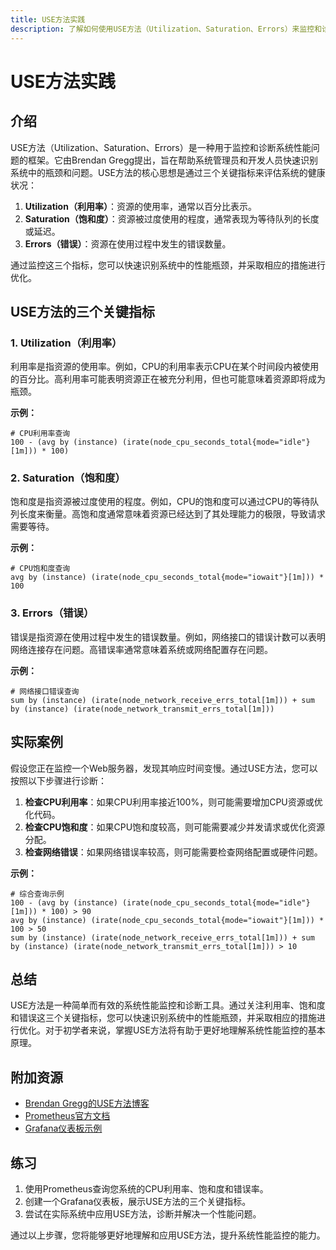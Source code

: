 ```yaml
---
title: USE方法实践
description: 了解如何使用USE方法（Utilization、Saturation、Errors）来监控和诊断系统性能问题，适合初学者学习Prometheus最佳实践。
---
```


# USE方法实践

## 介绍

USE方法（Utilization、Saturation、Errors）是一种用于监控和诊断系统性能问题的框架。它由Brendan Gregg提出，旨在帮助系统管理员和开发人员快速识别系统中的瓶颈和问题。USE方法的核心思想是通过三个关键指标来评估系统的健康状况：

1. **Utilization（利用率）**：资源的使用率，通常以百分比表示。
2. **Saturation（饱和度）**：资源被过度使用的程度，通常表现为等待队列的长度或延迟。
3. **Errors（错误）**：资源在使用过程中发生的错误数量。

通过监控这三个指标，您可以快速识别系统中的性能瓶颈，并采取相应的措施进行优化。

## USE方法的三个关键指标

### 1. Utilization（利用率）

利用率是指资源的使用率。例如，CPU的利用率表示CPU在某个时间段内被使用的百分比。高利用率可能表明资源正在被充分利用，但也可能意味着资源即将成为瓶颈。

**示例：**
```prometheus
# CPU利用率查询
100 - (avg by (instance) (irate(node_cpu_seconds_total{mode="idle"}[1m])) * 100)
```

### 2. Saturation（饱和度）

饱和度是指资源被过度使用的程度。例如，CPU的饱和度可以通过CPU的等待队列长度来衡量。高饱和度通常意味着资源已经达到了其处理能力的极限，导致请求需要等待。

**示例：**
```prometheus
# CPU饱和度查询
avg by (instance) (irate(node_cpu_seconds_total{mode="iowait"}[1m])) * 100
```

### 3. Errors（错误）

错误是指资源在使用过程中发生的错误数量。例如，网络接口的错误计数可以表明网络连接存在问题。高错误率通常意味着系统或网络配置存在问题。

**示例：**
```prometheus
# 网络接口错误查询
sum by (instance) (irate(node_network_receive_errs_total[1m])) + sum by (instance) (irate(node_network_transmit_errs_total[1m]))
```

## 实际案例

假设您正在监控一个Web服务器，发现其响应时间变慢。通过USE方法，您可以按照以下步骤进行诊断：

1. **检查CPU利用率**：如果CPU利用率接近100%，则可能需要增加CPU资源或优化代码。
2. **检查CPU饱和度**：如果CPU饱和度较高，则可能需要减少并发请求或优化资源分配。
3. **检查网络错误**：如果网络错误率较高，则可能需要检查网络配置或硬件问题。

**示例：**
```prometheus
# 综合查询示例
100 - (avg by (instance) (irate(node_cpu_seconds_total{mode="idle"}[1m])) * 100) > 90
avg by (instance) (irate(node_cpu_seconds_total{mode="iowait"}[1m])) * 100 > 50
sum by (instance) (irate(node_network_receive_errs_total[1m])) + sum by (instance) (irate(node_network_transmit_errs_total[1m])) > 10
```

## 总结

USE方法是一种简单而有效的系统性能监控和诊断工具。通过关注利用率、饱和度和错误这三个关键指标，您可以快速识别系统中的性能瓶颈，并采取相应的措施进行优化。对于初学者来说，掌握USE方法将有助于更好地理解系统性能监控的基本原理。

## 附加资源

- [Brendan Gregg的USE方法博客](http://www.brendangregg.com/usemethod.html)
- [Prometheus官方文档](https://prometheus.io/docs/)
- [Grafana仪表板示例](https://grafana.com/grafana/dashboards)

## 练习

1. 使用Prometheus查询您系统的CPU利用率、饱和度和错误率。
2. 创建一个Grafana仪表板，展示USE方法的三个关键指标。
3. 尝试在实际系统中应用USE方法，诊断并解决一个性能问题。

通过以上步骤，您将能够更好地理解和应用USE方法，提升系统性能监控的能力。